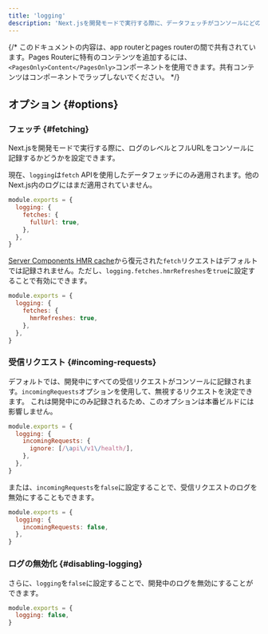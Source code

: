 ```yaml
---
title: 'logging'
description: 'Next.jsを開発モードで実行する際に、データフェッチがコンソールにどのように記録されるかを設定します。'
---
```


{/* このドキュメントの内容は、app routerとpages routerの間で共有されています。Pages Routerに特有のコンテンツを追加するには、`<PagesOnly>Content</PagesOnly>`コンポーネントを使用できます。共有コンテンツはコンポーネントでラップしないでください。 */}

## オプション {#options}

### フェッチ {#fetching}

Next.jsを開発モードで実行する際に、ログのレベルとフルURLをコンソールに記録するかどうかを設定できます。

現在、`logging`は`fetch` APIを使用したデータフェッチにのみ適用されます。他のNext.js内のログにはまだ適用されていません。

```js title="next.config.js"
module.exports = {
  logging: {
    fetches: {
      fullUrl: true,
    },
  },
}
```

[Server Components HMR cache](/docs/app/api-reference/config/next-config-js/serverComponentsHmrCache)から復元された`fetch`リクエストはデフォルトでは記録されません。ただし、`logging.fetches.hmrRefreshes`を`true`に設定することで有効にできます。

```js title="next.config.js"
module.exports = {
  logging: {
    fetches: {
      hmrRefreshes: true,
    },
  },
}
```

### 受信リクエスト {#incoming-requests}

デフォルトでは、開発中にすべての受信リクエストがコンソールに記録されます。`incomingRequests`オプションを使用して、無視するリクエストを決定できます。
これは開発中にのみ記録されるため、このオプションは本番ビルドには影響しません。

```js title="next.config.js"
module.exports = {
  logging: {
    incomingRequests: {
      ignore: [/\api\/v1\/health/],
    },
  },
}
```

または、`incomingRequests`を`false`に設定することで、受信リクエストのログを無効にすることもできます。

```js title="next.config.js"
module.exports = {
  logging: {
    incomingRequests: false,
  },
}
```

### ログの無効化 {#disabling-logging}

さらに、`logging`を`false`に設定することで、開発中のログを無効にすることができます。

```js title="next.config.js"
module.exports = {
  logging: false,
}
```
